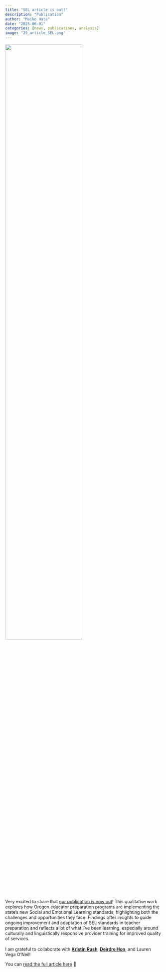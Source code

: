 ```yaml
---
title: "SEL article is out!"
description: "Publication"
author: "Maiko Hata"
date: "2025-06-01"
categories: [news, publications, analysis]
image: "25_article_SEL.png"
---
```


![](25_article_SEL.png){fig-align="center" width="70%"}

Very excited to share that [our publication is now out](linkinghub.elsevier.com/retrieve/pii/S2773233925000397)! This qualitative work explores how Oregon educator preparation programs are implementing the state’s new Social and Emotional Learning standards, highlighting both the challenges and opportunities they face. Findings offer insights to guide ongoing improvement and adaptation of SEL standards in teacher preparation and reflects a lot of what I’ve been learning, especially around culturally and linguistically responsive provider training for improved quality of services. \
\
I am grateful to collaborate with [**Kristin Rush**](https://www.linkedin.com/in/kristinjrush/), [**Deirdre Hon**](https://www.linkedin.com/in/deirdre-hon-98bb2722b/), and Lauren Vega O'Neil!

You can [read the full article here](linkinghub.elsevier.com/retrieve/pii/S2773233925000397) 📖
